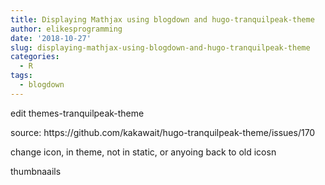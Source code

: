 ```yaml
---
title: Displaying Mathjax using blogdown and hugo-tranquilpeak-theme
author: elikesprogramming
date: '2018-10-27'
slug: displaying-mathjax-using-blogdown-and-hugo-tranquilpeak-theme
categories:
  - R
tags:
  - blogdown
---
```


edit
themes\hugo-tranquilpeak-theme\layouts\partials

source: https://github.com/kakawait/hugo-tranquilpeak-theme/issues/170



change icon, in theme, not in static, or anyoing back to old icosn


thumbnaails




